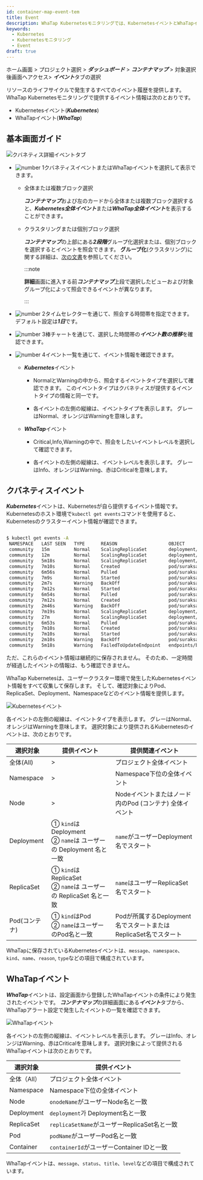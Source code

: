 ```yaml
---
id: container-map-event-tem
title: Event
description: WhaTap Kubernetesモニタリングでは、KubernetesイベントとWhaTapイベントを提供します。
keywords:
  - Kubernetes
  - Kubernetesモニタリング
  - Event
draft: true
---
```


ホーム画面 > プロジェクト選択 > ***ダッシュボード*** > ***コンテナマップ*** > 対象選択後<Cmdname sid="BTN07712" className="uitext" />画面へアクセス> ***イベント***タブの選択

リソースのライフサイクルで発生するすべてのイベント履歴を提供します。 WhaTap Kubernetesモニタリングで提供するイベント情報は次のとおりです。

- Kubernetesイベント(***Kubernetes***)
- WhaTapイベント(***WhaTap***)

## 基本画面ガイド

![クバネティス詳細イベントタブ](/img/k8s-event-default2.png)

- ![number 1](/img/number-01.png)クバネティスイベントまたはWhaTapイベントを選択して表示できます。 

  - 全体または複数ブロック選択

    ***コンテナマップ***および左のカードから全体または複数ブロック選択すると、***Kubernetes全体イベント***または***WhaTap全体イベント***を表示することができます。

  - クラスタリングまたは個別ブロック選択

    ***コンテナマップ***の上部にある***2段階***グループ化選択または、個別ブロックを選択するとイベントを照会できます。 **グループ化**(クラスタリング)に関する詳細は、[次の文書](container-group)を参照してください。

    :::note

    **詳細**画面に進入する前***コンテナマップ***上段で選択したビューおよび対象グループ化によって照会できるイベントが異なります。

    :::

- ![number 2](/img/number-02.png)タイムセレクターを通じて、照会する時間帯を指定できます。 デフォルト設定は***1日***です。

- ![number 3](/img/number-03.png)棒チャートを通じて、選択した時間帯の***イベント数の推移***を確認できます。

- ![number 4](/img/number-04.png)イベント一覧を通じて、イベント情報を確認できます。 

  - ***Kubernetes***イベント

    - <span class='k8s-normal'>Normal</span>と<span class='slow'>Warning</span>の中から、照会するイベントタイプを選択して確認できます。 このイベントタイプはクバネティスが提供するイベントタイプの情報と同一です。

    - 各イベントの左側の縦線は、イベントタイプを表示します。 グレーは<span class='k8s-normal'>Normal</span>、オレンジは<span class='slow'>Warning</span>を意味します。

  - ***WhaTap***イベント

    - <span class='vslow'>Critical</span>,<span class='k8s-normal'>Info</span>,<span class='slow'>Warning</span>の中で、照会をしたいイベントレベルを選択して確認できます。

    - 各イベントの左側の縦線は、イベントレベルを表示します。 グレーは<span class='k8s-normal'>Info</span>、オレンジは<span class='slow'>Warning</span>、赤は<span class='vslow'>Critical</span>を意味します。

## クバネティスイベント

***Kubernetes***イベントは、Kubernetesが自ら提供するイベント情報です。 Kubernetesのホスト環境で`kubectl get events`コマンドを使用すると、Kubernetesのクラスターイベント情報が確認できます。

```bash

$ kubectl get events -A
 NAMESPACE   LAST SEEN   TYPE      REASON                   OBJECT                            MESSAGE
 community   15m         Normal    ScalingReplicaSet        deployment/baekdusan              Scaled up replica set baekdusan-59554d4859 to 5`
 community   12m         Normal    ScalingReplicaSet        deployment/suraksan               Scaled down replica set suraksan-66fc4bf889 to 3
 community   5m18s       Normal    ScalingReplicaSet        deployment/baekdusan              Scaled down replica set baekdusan-59554d4859 to 3
 community   7m10s       Normal    Created                  pod/suraksan-66fc4bf889-h2cw8     Created container suraksan
 community   6m56s       Normal    Pulled                   pod/suraksan-66fc4bf889-h2cw8     Container image "123456789123.dkr.ecr.ap-northeast-2.amazonaws.com/suraksan:0.48" already present on machine
 community   7m9s        Normal    Started                  pod/suraksan-66fc4bf889-h2cw8     Started container suraksan
 community   2m7s        Warning   BackOff                  pod/suraksan-66fc4bf889-h2cw8     Back-off restarting failed container
 community   7m12s       Normal    Started                  pod/suraksan-66fc4bf889-t27rp     Started container suraksan
 community   6m54s       Normal    Pulled                   pod/suraksan-66fc4bf889-t27rp     Container image "123456789123.dkr.ecr.ap-northeast-2.amazonaws.com/suraksan:0.48" already present on machine
 community   7m12s       Normal    Created                  pod/suraksan-66fc4bf889-t27rp     Created container suraksan
 community   2m46s       Warning   BackOff                  pod/suraksan-66fc4bf889-t27rp     Back-off restarting failed container
 community   7m19s       Normal    ScalingReplicaSet        deployment/mountain               Scaled up replica set mountain-6795bfbc54 to 5
 community   27m         Normal    ScalingReplicaSet        deployment/mountain               Scaled down replica set mountain-6795bfbc54 to 4
 community   6m53s       Normal    Pulled                   pod/suraksan-66fc4bf889-mjbsj     Container image "123456789123.dkr.ecr.ap-northeast-2.amazonaws.com/suraksan:0.48" already present on machine
 community   7m10s       Normal    Created                  pod/suraksan-66fc4bf889-mjbsj     Created container suraksan
 community   7m10s       Normal    Started                  pod/suraksan-66fc4bf889-mjbsj     Started container suraksan
 community   2m10s       Warning   BackOff                  pod/suraksan-66fc4bf889-mjbsj     Back-off restarting failed container
 community   5m18s       Warning   FailedToUpdateEndpoint   endpoints/baekdusan-svc           Failed to update endpoint community/baekdusan-svc: Operation cannot be fulfilled on endpoints "baekdusan-svc": the object has been modified; please apply your changes to the latest version and try again

```

ただ、これらのイベント情報は継続的に保存されません。 そのため、一定時間が経過したイベントの情報は、もう確認できません。 

WhaTap Kubernetesは、ユーザークラスター環境で発生したKubernetesイベント情報をすべて収集して保存します。 そして、確認対象によりPod、ReplicaSet、Deployment、Namespaceなどのイベント情報を提供します。

![Kubernetesイベント](https://img.whatap.io/media/images/whatap_kubernetes_container_map_event_k8s.png)

各イベントの左側の縦線は、イベントタイプを表示します。 グレーは<span class='k8s-normal'>Normal</span>、オレンジは<span class='slow'>Warning</span>を意味します。 選択対象により提供されるKubernetesのイベントは、次のとおりです。

| 選択対象           | 提供イベント                                                        | 提供関連イベント                                                         |
| -------------- | ------------------------------------------------------------- | ---------------------------------------------------------------- |
| 全体(All)        | >                                                             | プロジェクト全体イベント                                                     |
| Namespace      | >                                                             | Namespace下位の全体イベント                                               |
| Node           | >                                                             | Nodeイベントまたはノード内のPod (コンテナ) 全体イベント                                |
| Deployment     | ① `kind`は Deployment<br/>② `name`は ユーザーの Deployment 名と一致      | `name`がユーザーDeployment名でスタート                                      |
| ReplicaSet     | ① `kind`は ReplicaSet<br/>② `name`は ユーザーの ReplicaSet 名と一致      | `name`はユーザーReplicaSet名でスタート                                      |
| Pod(コンテナ)      | ① `kind`はPod<br/>② `name`はユーザーのPod名と一致                        | Podが所属するDeployment名でスタートまたはReplicaSet名でスタート                      |

WhaTapに保存されているKubernetesイベントは、`message`、`namespace`、`kind`、`name`、`reason`, `type`などの項目で構成されています。

## WhaTapイベント

***WhaTap***イベントは、設定画面から登録したWhaTapイベントの条件により発生されたイベントです。 ***コンテナマップ***の詳細画面にある***イベント***タブから、WhaTapアラート設定で発生したイベントの一覧を確認できます。 

![WhaTapイベント](https://img.whatap.io/media/images/whatap_kubernetes_container_map_event_whatap.png)

各イベントの左側の縦線は、イベントレベルを表示します。 グレーは<span class='k8s-normal'>Info</span>、オレンジは<span class='slow'>Warning</span>、赤は<span class='vslow'>Critical</span>を意味します。 選択対象によって提供されるWhaTapイベントは次のとおりです。

| 選択対象       | 提供イベント                                      |
| ---------- | ------------------------------------------- |
| 全体（All）    | プロジェクト全体イベント                                |
| Namespace  | Namespace下位の全体イベント                          |
| Node       | `onodeName`がユーザーNode名と一致                    |
| Deployment | `deployment`가 Deployment名と一致                |
| ReplicaSet | `replicaSetName`がユーザーReplicaSet名と一致         |
| Pod        | `podName`がユーザーPod名と一致                       |
| Container  | `containerId`がユーザーContainer IDと一致           |

WhaTapイベントは、`message`、`status`、`title`、`level`などの項目で構成されています。
